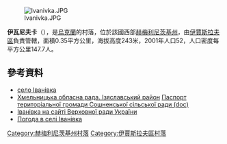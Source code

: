 [[Image:Ivanivka.JPG|right]]

{{coord|50|6|2|N|26|45|19|E|scale:100000|display=title}}

'''伊瓦尼夫卡'''（{{lang-uk|Іванівка}}），是[[烏克蘭|烏克蘭]]的村落，位於該國西部[[赫梅利尼茨基州|赫梅利尼茨基州]]，由[[伊賈斯拉夫區|伊賈斯拉夫區]]負責管轄，面積0.35平方公里，海拔高度243米，2001年人口52，人口密度每平方公里147.7人。

==參考資料==
*[http://gska2.rada.gov.ua/pls/z7502/A005?rdat1=26.07.2008&rf7571=36020 село Іванівка]{{dead link|date=2017年11月 |bot=InternetArchiveBot |fix-attempted=yes }}
* [https://web.archive.org/web/20160306105422/http://oblrada.km.ua/district/show/15 Хмельницька обласна рада. Ізяславський район] [https://web.archive.org/web/20141227090420/http://oblrada.km.ua/userfiles/%D0%9F%D0%B0%D1%81%D0%BF%D0%BE%D1%80%D1%82%20%D0%A1%D0%BE%D1%88%D0%BD%D0%B5_2011.doc Паспорт територіальної громади Сошненської сільської ради (doc)]
* [http://gska2.rada.gov.ua/pls/z7502/A005?rdat1=26.07.2008&rf7571=36020 Іванівка на сайті Верховної ради України]{{dead link|date=2017年11月 |bot=InternetArchiveBot |fix-attempted=yes }}
* [http://weather.in.ua/ua/hmel'nickaja/9320 Погода в селі Іванівка] {{Wayback|url=http://weather.in.ua/ua/hmel%27nickaja/9320 |date=20111220100214 }}

{{DEFAULTSORT:Іванівка}}
[[Category:赫梅利尼茨基州村落|Category:赫梅利尼茨基州村落]]
[[Category:伊賈斯拉夫區村落|Category:伊賈斯拉夫區村落]]


{{Khmelnytskyi-geo-stub}}